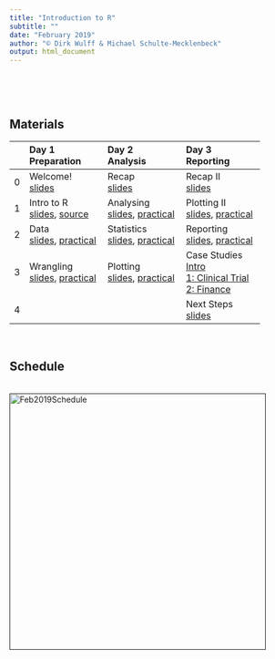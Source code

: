 ```yaml
---
title: "Introduction to R"
subtitle: ""
date: "February 2019"
author: "© Dirk Wulff & Michael Schulte-Mecklenbeck"
output: html_document
---
```


<br>

<!---
## Downloads

#### [**Data sets**](https://raw.githubusercontent.com/therbootcamp/Intro2DataScience_2018Oct/master/_sessions/_data/baselrbootcamp_data.zip)
#### [**PDFs**](https://raw.githubusercontent.com/therbootcamp/Intro2DataScience_2018Oct/master/_sessions/_pdf/Intro2DataScienceWithR_pdfs.zip)
--->

<br>

## Materials

<!---
#### <a href="https://raw.githubusercontent.com/therbootcamp/BaselRBootcamp_2018July/master/_sessions/_data/baselrbootcamp_data.zip">Get datasets</a>
#### <a href="https://raw.githubusercontent.com/therbootcamp/BaselRBootcamp_2018July/master/_sessions/_pdf/Baselrbootcamp_slides_pt1.zip">Get pdfs pt1</a> <font size=2><a href="https://raw.githubusercontent.com/therbootcamp/BaselRBootcamp_2018July/master/_sessions/_knit/knit_bootcamp.R">[download code]</a></font>
--->

|  | Day 1<br>Preparation| Day 2<br>Analysis| Day 3<br>Reporting| 
|:--|:-------------|:-------------|:-------------|
|0| Welcome!<br>[slides](_sessions/Welcome/Welcome.html) | Recap<br>[slides](_sessions/Recap/Recap.html)| Recap II<br>[slides](_sessions/RecapII/RecapII.html)|
|1| Intro to R<br>[slides](_sessions/IntroToR/IntroToR.html), [source](_sessions/IntroToR/IntroToR_interactive.R) | Analysing <br>[slides](_sessions/Analysing/Analysing.html), [practical](_sessions/Analysing/Analysing_practical.html) | Plotting II <br>[slides](_sessions/PlottingII/PlottingII.html), [practical](_sessions/PlottingII/PlottingII.html) |
|2|  Data <br>[slides](_sessions/Data/Data.html), [practical](_sessions/2ata/Data_practical.html)| Statistics<br>[slides](_sessions/Statistics/Statistics.html), [practical](_sessions/Statistics/Statistics_practical.html)| Reporting<br>[slides](_sessions/Reporting/Reporting.html), [practical](_sessions/Reporting/Reporting_practical.html)|
|3|   Wrangling<br>[slides](_sessions/Wrangling/Wrangling.html), [practical](_sessions/Wrangling/Wrangling_practical.html) | Plotting<br>[slides](_sessions/Plotting/Plotting.html), [practical](_sessions/Plotting/Plotting_practical.html) |Case Studies<br>[Intro](_sessions/CaseStudies/CaseStudies.html)<br>[1: Clinical Trial](_sessions/CaseStudies/Clinical_Data_Case_Study.html)<br>[2: Finance ](_sessions/CaseStudies/Financial_Data_Case_Study.html)|
|4| |  | Next Steps<br>[slides](_sessions/NextSteps/NextSteps.html) |
<br>

## Schedule

<p align="center"><br>
    <a href=""><img border="0" alt="Feb2019Schedule" src="_sessions/welcome/image/schedule.png" style="width:450px"></a><br>
    